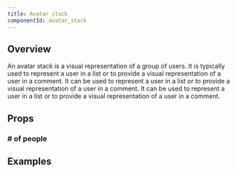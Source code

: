 ```yaml
---
title: Avatar stack
componentId: avatar_stack
---
```



## Overview

An avatar stack is a visual representation of a group of users. It is typically used to represent a user in a list or to provide a visual representation of a user in a comment. It can be used to represent a user in a list or to provide a visual representation of a user in a comment. It can be used to represent a user in a list or to provide a visual representation of a user in a comment.

<Overview component="AvatarStack" />

## Props

<PropertyOverview component="AvatarStack" />

### # of people

<PropertyPreview component="AvatarStack" property="# of people" />

## Examples

<Examples component="AvatarStack" />
